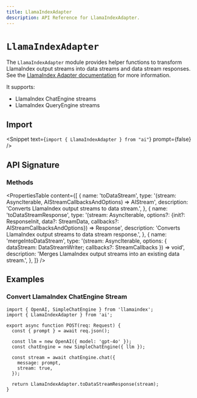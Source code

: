 ```yaml
---
title: LlamaIndexAdapter
description: API Reference for LlamaIndexAdapter.
---
```


# `LlamaIndexAdapter`

The `LlamaIndexAdapter` module provides helper functions to transform LlamaIndex output streams into data streams and data stream responses.
See the [LlamaIndex Adapter documentation](/providers/adapters/llamaindex) for more information.

It supports:

- LlamaIndex ChatEngine streams
- LlamaIndex QueryEngine streams

## Import

<Snippet text={`import { LlamaIndexAdapter } from "ai"`} prompt={false} />

## API Signature

### Methods

<PropertiesTable
  content={[
    {
      name: 'toDataStream',
      type: '(stream: AsyncIterable<EngineResponse>, AIStreamCallbacksAndOptions) => AIStream',
      description: 'Converts LlamaIndex output streams to data stream.',
    },
    {
      name: 'toDataStreamResponse',
      type: '(stream: AsyncIterable<EngineResponse>, options?: {init?: ResponseInit, data?: StreamData, callbacks?: AIStreamCallbacksAndOptions}) => Response',
      description:
        'Converts LlamaIndex output streams to data stream response.',
    },
    {
      name: 'mergeIntoDataStream',
      type: '(stream: AsyncIterable<EngineResponse>, options: { dataStream: DataStreamWriter; callbacks?: StreamCallbacks }) => void',
      description:
        'Merges LlamaIndex output streams into an existing data stream.',
    },
  ]}
/>

## Examples

### Convert LlamaIndex ChatEngine Stream

```tsx filename="app/api/completion/route.ts" highlight="15"
import { OpenAI, SimpleChatEngine } from 'llamaindex';
import { LlamaIndexAdapter } from 'ai';

export async function POST(req: Request) {
  const { prompt } = await req.json();

  const llm = new OpenAI({ model: 'gpt-4o' });
  const chatEngine = new SimpleChatEngine({ llm });

  const stream = await chatEngine.chat({
    message: prompt,
    stream: true,
  });

  return LlamaIndexAdapter.toDataStreamResponse(stream);
}
```
